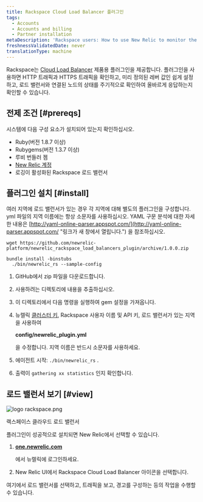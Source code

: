 ```yaml
---
title: Rackspace Cloud Load Balancer 플러그인
tags:
  - Accounts
  - Accounts and billing
  - Partner installation
metaDescription: 'Rackspace users: How to use New Relic to monitor the performance of your Rackspace Cloud Load Balancer.'
freshnessValidatedDate: never
translationType: machine
---
```



Rackspace는 [Cloud Load Balancer](http://www.rackspace.com/cloud/load-balancing/ "링크가 새 창에서 열립니다.") 제품용 플러그인을 제공합니다. 플러그인을 사용하면 HTTP 트래픽과 HTTPS 트래픽을 확인하고, 미리 정의된 레버 값인 <InlinePopover type="alerts"/>쉽게 설정하고, 로드 밸런서와 연결된 노드의 상태를 주기적으로 확인하여 올바르게 응답하는지 확인할 수 있습니다.

## 전제 조건 [#prereqs]

시스템에 다음 구성 요소가 설치되어 있는지 확인하십시오.

* Ruby(버전 1.8.7 이상)
* Rubygems(버전 1.3.7 이상)
* 루비 번들러 젬
* [New Relic 계정](http://newrelic.com/signup "링크가 새 창에서 열립니다.")
* 로깅이 활성화된 Rackspace 로드 밸런서

## 플러그인 설치 [#install]

여러 지역에 로드 밸런서가 있는 경우 각 지역에 대해 별도의 플러그인을 구성합니다. yml 파일의 지역 이름에는 항상 소문자를 사용하십시오. YAML 구문 분석에 대한 자세한 내용은 [http://yaml-online-parser.appspot.com/](http://yaml-online-parser.appspot.com/ "링크가 새 창에서 열립니다.") 을 참조하십시오.

```
wget https://github.com/newrelic-platform/newrelic_rackspace_load_balancers_plugin/archive/1.0.0.zip
```

```
bundle install -binstubs
  ./bin/newrelic_rs --sample-config
```

1. GitHub에서 zip 파일을 다운로드합니다.

2. 사용하려는 디렉토리에 내용을 추출하십시오.

3. 이 디렉토리에서 다음 명령을 실행하여 gem 설정을 가져옵니다.

4. 뉴렐릭 [클러스터 키](/docs/subscriptions/license-key), Rackspace 사용자 이름 및 API 키, 로드 밸런서가 있는 지역을 사용하여

   <DNT>**config/newrelic_plugin.yml**</DNT>

   을 수정합니다. 지역 이름은 반드시 소문자를 사용하세요.

5. 에이전트 시작: `./bin/newrelic_rs` .

6. 출력이 `gathering xx statistics` 인지 확인합니다.

## 로드 밸런서 보기 [#view]

<img title="logo rackspace.png" alt="logo rackspace.png" src={accountsRackspace}/>

랙스페이스 클라우드 로드 밸런서

플러그인이 성공적으로 설치되면 New Relic에서 선택할 수 있습니다.

1. <DNT>**[one.newrelic.com](https://one.newrelic.com/all-capabilities)**</DNT>

   에서 뉴렐릭에 로그인하세요.

2. New Relic UI에서 Rackspace Cloud Load Balancer 아이콘을 선택합니다.

여기에서 로드 밸런서를 선택하고, 트래픽을 보고, 경고를 구성하는 등의 작업을 수행할 수 있습니다.